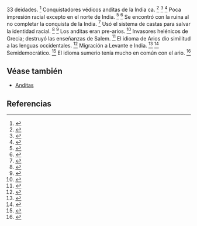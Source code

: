 33 deidades. <ref>{{lib|LU|94|1|2-3}}</ref> Conquistadores védicos anditas de la India ca. <ref>{{lib|LU|78|5|6}}</ref> <ref>{{lib|LU|79|4}}</ref> <ref>{{lib|LU|94|1|1}}</ref> Poca impresión racial excepto en el norte de India. <ref>{{lib|LU|79|2|2}}</ref> <ref>{{lib|LU|79|4|3}}</ref> Se encontró con la ruina al no completar la conquista de la India. <ref>{{lib|LU|79|4|2}}</ref> Usó el sistema de castas para salvar la identidad racial. <ref>{{lib|LU|79|4|5,6,9}}</ref> <ref>{{lib|LU|94|2|1-2}}</ref> Los anditas eran pre-arios. <ref>{{lib|LU|78|4|4}}</ref> Invasores helénicos de Grecia; destruyó las enseñanzas de Salem. <ref>{{lib|LU|98|1|2}}</ref> El idioma de Arios dio similitud a las lenguas occidentales. <ref>{{lib|LU|78|5|3}}</ref> Migración a Levante e India. <ref>{{lib|LU|78|6|3}}</ref> <ref>{{lib|LU|79|1|6}}</ref> Semidemocrático. <ref>{{lib|LU|79|4|5}}</ref> El idioma sumerio tenía mucho en común con el ario. <ref>{{lib|LU|77|4|7}}</ref> 

== Véase también ==

* [[Anditas]]


== Referencias ==

<references />
